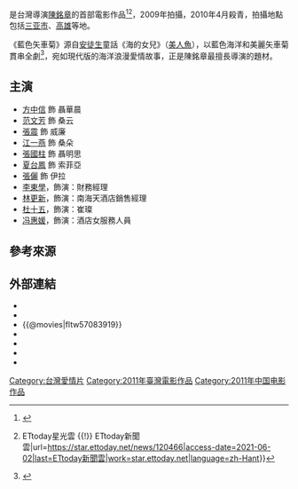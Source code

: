 {{Infobox Film
| name               = 藍色矢車菊
| original_name      = ''{{lang|en|The Blue Cornflower}}''
| image              =
| caption            = 
| director           = {{flagicon|Taiwan}}[[陳銘章|陳銘章]]<ref name="epochtimes-2010-n2867861"/>
| producer           = {{flagicon|Taiwan}}[[蔡松林|蔡松林]]<br>{{flagicon|China}}[[韓三平|韓三平]]
| writer             = [[張建平|張建平]]
| starring           =[[方中信|方中信]]<br>[[范文芳|范文芳]]<br>[[張震_(演員)|張震]]<br>[[江一燕|江一燕]]<ref name="epochtimes-2010-n2867861"/>
| cinematography     = [[賈永華|賈永華]]
| editing            = 
| production_company = {{flagicon|Taiwan}}[[學者國際|學者國際]]<br>{{flagicon|China}}[[中國電影集團公司|中國電影集團公司]]
| distributor        = {{flagicon|Taiwan}}[[星鍋娛樂|星鍋娛樂]]<br>{{flagicon|China}}[[中國電影集團公司|中國電影集團公司]]
| released           = {{film date|2011|12|23|臺灣}}
| runtime            = {{flagicon|Taiwan}}99分鐘<br>{{flagicon|China}}94分鐘
| country            = {{台灣電影產地}}<br>{{中國大陸電影產地}}
| language           = 華語
| budget             = 
| website            = 
| amg_id             = 
| imdb_id            = tt2471308
}}

{{engname|《藍色矢車菊》|''The Blue Cornflower''}}是台灣導演[[陳銘章|陳銘章]]的首部電影作品<ref>{{Cite web|title=＜醉後＞陳銘章 大螢幕首戰【藍色矢車菊】|url=https://www.worldscreen.com.tw/goods.php?goods_id=1134#tops|access-date=2021-06-02|last=SCREEN|first=世界電影雜誌 World|work=世界電影雜誌 World SCREEN}}</ref><ref>{{Cite web|title=金蝦獎／最蝦導演？《變羊記》險讓評審內鬨 {{!}} ETtoday星光雲 {{!}} ETtoday新聞雲|url=https://star.ettoday.net/news/120466|access-date=2021-06-02|last=ETtoday新聞雲|work=star.ettoday.net|language=zh-Hant}}</ref>，2009年拍攝，2010年4月殺青，拍攝地點包括[[三亚市|三亚市]]、[[高雄|高雄]]等地。

《藍色矢車菊》源自[[安徒生|安徒生]]童話《海的女兒》（[[美人魚_(童話)|美人魚]]），以藍色海洋和美麗矢車菊貫串全劇<ref>{{Cite web|title=» 【藍色矢車菊】張震化身男版”人魚公主”，談起浪漫純愛！|url=http://inews.iwant-radio.com/archives/23748|access-date=2021-06-02|work=iNEWS銀河娛樂新聞|language=zh-TW}}</ref>，宛如現代版的海洋浪漫愛情故事，正是陳銘章最擅長導演的題材。

==主演==
*[[方中信|方中信]] 飾 聶華晨
*[[范文芳|范文芳]] 飾 桑云
*[[張震_(演員)|張震]] 飾 威廉
*[[江一燕|江一燕]] 飾 桑朵
*[[張國柱_(演員)|張國柱]] 飾 聶明思
*[[夏台鳳|夏台鳳]] 飾 索菲亞
*[[張儷|張儷]] 飾 伊拉
*[[李東學|李東學]]，飾演：財務經理
*[[林更新|林更新]]，飾演：南海天酒店銷售經理
*[[杜十五|杜十五]]，飾演：崔璨
*[[冯惠媛|冯惠媛]]，飾演：酒店女服務人員

== 參考來源 ==
{{reflist}}

==外部連結==
*{{Yahoomovie id|4081}}
*{{MSN movie|12636}}
*{{@movies|fltw57083919}}
*{{hkmdb title|13975}}
*{{Mtime|112411}}
*{{douban}}
*{{imdb title|2471308}}

[[Category:台灣愛情片|Category:台灣愛情片]]
[[Category:2011年臺灣電影作品|Category:2011年臺灣電影作品]]
[[Category:2011年中国电影作品|Category:2011年中国电影作品]]